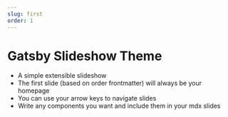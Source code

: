 ```yaml
---
slug: first
order: 1
---
```


# Gatsby Slideshow Theme
* A simple extensible slideshow
* The first slide (based on order frontmatter) will always be your homepage
* You can use your arrow keys to navigate slides
* Write any components you want and include them in your mdx slides
